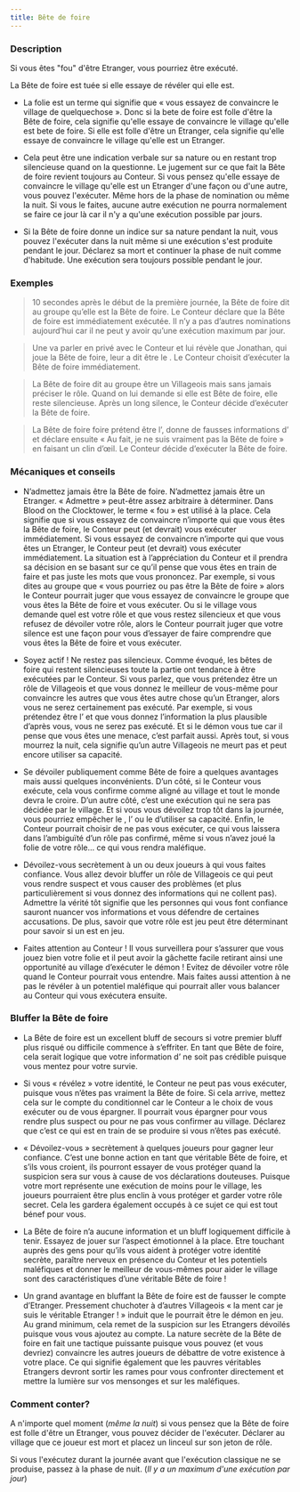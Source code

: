 ```yaml
---
title: Bête de foire
---
```



<Role BETE_DE_FOIRE header />

### Description

Si vous êtes "fou" d'être Etranger, vous pourriez être exécuté. 

La Bête de foire est tuée si elle essaye de révéler qui elle est.

-   La folie est un terme qui signifie que « vous essayez de convaincre le village de quelquechose ». Donc si la bete de foire est folle d'être la Bête de foire, cela signifie qu'elle essaye de convaincre le village qu'elle est bete de foire. Si elle est folle d'être un Etranger, cela signifie qu'elle essaye de convaincre le village qu'elle est un Etranger.
   
-   Cela peut être une indication verbale sur sa nature ou en restant trop silencieuse quand on la questionne. Le jugement sur ce que fait la Bête de foire revient toujours au Conteur. Si vous pensez qu'elle essaye de convaincre le village qu'elle est un Etranger d'une façon ou d'une autre, vous pouvez l'exécuter. Même hors de la phase de nomination ou même la nuit. Si vous le faites, aucune autre exécution ne pourra normalement se faire ce jour là car il n'y a qu'une exécution possible par jours.
   
-   Si la Bête de foire donne un indice sur sa nature pendant la nuit, vous pouvez l'exécuter dans la nuit même si une exécution s'est produite pendant le jour. Déclarez sa mort et continuer la phase de nuit comme d'habitude. Une exécution sera toujours possible pendant le jour.

### Exemples  

> 10 secondes après le début de la première journée, la Bête de foire dit au groupe qu’elle est la Bête de foire. Le Conteur déclare que la Bête de foire est immédiatement exécutée. Il n’y a pas d’autres nominations aujourd’hui car il ne peut y avoir qu’une exécution maximum par jour.

> Une <Role SORCIERE /> va parler en privé avec le Conteur et lui révèle que Jonathan, qui joue la Bête de foire, leur a dit être le <Role MALADROIT />. Le Conteur choisit d’exécuter la Bête de foire immédiatement.

> La Bête de foire dit au groupe être un Villageois mais sans jamais préciser le rôle. Quand on lui demande si elle est Bête de foire, elle reste silencieuse. Après un long silence, le Conteur décide d’exécuter la Bête de foire. 

> La Bête de foire foire prétend être l’<Role ORACLE />, donne de fausses informations d’<Role ORACLE /> et déclare ensuite « Au fait, je ne suis vraiment pas la Bête de foire » en faisant un clin d’œil. Le Conteur décide d’exécuter la Bête de foire. 

### Mécaniques et conseils

- N’admettez jamais être la Bête de foire. N’admettez jamais être un Etranger. « Admettre » peut-être assez arbitraire à déterminer. Dans Blood on the Clocktower, le terme « fou » est utilisé à la place. Cela signifie que si vous essayez de convaincre n’importe qui que vous êtes la Bête de foire, le Conteur peut (et devrait) vous exécuter immédiatement. Si vous essayez de convaincre n’importe qui que vous êtes un Etranger, le Conteur peut (et devrait) vous exécuter immédiatement. La situation est à l’appréciation du Conteur et il prendra sa décision en se basant sur ce qu’il pense que vous êtes en train de faire et pas juste les mots que vous prononcez. Par exemple, si vous dites au groupe que « vous pourriez ou pas être la Bête de foire » alors le Conteur pourrait juger que vous essayez de convaincre le groupe que vous êtes la Bête de foire et vous exécuter. Ou si le village vous demande quel est votre rôle et que vous restez silencieux et que vous refusez de dévoiler votre rôle, alors le Conteur pourrait juger que votre silence est une façon pour vous d’essayer de faire comprendre que vous êtes la Bête de foire et vous exécuter.

- Soyez actif ! Ne restez pas silencieux. Comme évoqué, les bêtes de foire qui restent silencieuses toute la partie ont tendance à être exécutées par le Conteur. Si vous parlez, que vous prétendez être un rôle de Villageois et que vous donnez le meilleur de vous-même pour convaincre les autres que vous êtes autre chose qu’un Etranger, alors vous ne serez certainement pas exécuté. Par exemple, si vous prétendez être l’<Role ORACLE /> et que vous donnez l’information la plus plausible d’après vous, vous ne serez pas exécuté. Et si le démon vous tue car il pense que vous êtes une menace, c’est parfait aussi. Après tout, si vous mourrez la nuit, cela signifie qu’un autre Villageois ne meurt pas et peut encore utiliser sa capacité.

- Se dévoiler publiquement comme Bête de foire a quelques avantages mais aussi quelques inconvénients. D’un côté, si le Conteur vous exécute, cela vous confirme comme aligné au village et tout le monde devra le croire. D’un autre côté, c’est une exécution qui ne sera pas décidée par le village. Et si vous vous dévoilez trop tôt dans la journée, vous pourriez empêcher le <Role SAVANT />, l’<Role ARTISTE /> ou le <Role JONGLEUR /> d’utiliser sa capacité. Enfin, le Conteur pourrait choisir de ne pas vous exécuter, ce qui vous laissera dans l’ambiguïté d’un rôle pas confirmé, même si vous n’avez joué la folie de votre rôle… ce qui vous rendra maléfique.

- Dévoilez-vous secrètement à un ou deux joueurs à qui vous faites confiance. Vous allez devoir bluffer un rôle de Villageois ce qui peut vous rendre suspect et vous causer des problèmes (et plus particulièrement si vous donnez des informations qui ne collent pas). Admettre la vérité tôt signifie que les personnes qui vous font confiance sauront nuancer vos informations et vous défendre de certaines accusations. De plus, savoir que votre rôle est jeu peut être déterminant pour savoir si un <Role FANG_GU /> est en jeu.

- Faites attention au Conteur ! Il vous surveillera pour s’assurer que vous jouez bien votre folie et il peut avoir la gâchette facile retirant ainsi une opportunité au village d’exécuter le démon ! Evitez de dévoiler votre rôle quand le Conteur pourrait vous entendre. Mais faites aussi attention à ne pas le révéler à un potentiel maléfique qui pourrait aller vous balancer au Conteur qui vous exécutera ensuite. 
 
### Bluffer la Bête de foire

- La Bête de foire est un excellent bluff de secours si votre premier bluff plus risqué ou difficile commence à s’effriter. En tant que Bête de foire, cela serait logique que votre information d’<Role ORACLE /> ne soit pas crédible puisque vous mentez pour votre survie.

- Si vous « révélez » votre identité, le Conteur ne peut pas vous exécuter, puisque vous n’êtes pas vraiment la Bête de foire. Si cela arrive, mettez cela sur le compte du conditionnel car le Conteur a le choix de vous exécuter ou de vous épargner. Il pourrait vous épargner pour vous rendre plus suspect ou pour ne pas vous confirmer au village. Déclarez que c’est ce qui est en train de se produire si vous n’êtes pas exécuté. 

- « Dévoilez-vous » secrètement à quelques joueurs pour gagner leur confiance. C’est une bonne action en tant que véritable Bête de foire, et s’ils vous croient, ils pourront essayer de vous protéger quand la suspicion sera sur vous à cause de vos déclarations douteuses. Puisque votre mort représente une exécution de moins pour le village, les joueurs pourraient être plus enclin à vous protéger et garder votre rôle secret. Cela les gardera également occupés à ce sujet ce qui est tout bénef pour vous.

- La Bête de foire n’a aucune information et un bluff logiquement difficile à tenir. Essayez de jouer sur l’aspect émotionnel à la place. Etre touchant auprès des gens pour qu’ils vous aident à protéger votre identité secrète, paraître nerveux en présence du Conteur et les potentiels maléfiques et donner le meilleur de vous-mêmes pour aider le village sont des caractéristiques d’une véritable Bête de foire !

- Un grand avantage en bluffant la Bête de foire est de fausser le compte d’Etranger. Pressement chuchoter à d’autres Villageois « la <Role DULCINEE /> ment car je suis le véritable Etranger ! » induit que le <Role FANG_GU /> pourrait être le démon en jeu. Au grand minimum, cela remet de la suspicion sur les Etrangers dévoilés puisque vous vous ajoutez au compte. La nature secrète de la Bête de foire en fait une tactique puissante puisque vous pouvez (et vous devriez) convaincre les autres joueurs de débattre de votre existence à votre place. Ce qui signifie également que les pauvres véritables Etrangers devront sortir les rames pour vous confronter directement et mettre la lumière sur vos mensonges et sur les maléfiques.

### Comment conter?

A n'importe quel moment (_même la nuit_) si vous pensez que la Bête de foire est folle d'être un Etranger, vous pouvez décider de l'exécuter. Déclarer au village que ce joueur est mort et placez un linceul sur son jeton de rôle. 

Si vous l'exécutez durant la journée avant que l'exécution classique ne se produise, passez à la phase de nuit. (_Il y a un maximum d'une exécution par jour_)
